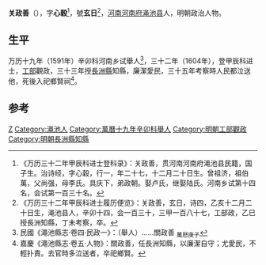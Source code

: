 '''关政善'''（{{bd|？||？|catIdx=}}），字'''心穀'''<ref>《万历三十二年甲辰科进士登科录》：关政善，贯河南河南府渑池县民籍，国子生。治诗经，字心穀，行一，年二十七，十二月二十日生。曾祖济，祖伯萬，父尚强，母李氏。具庆下，弟政朝。娶卢氏，继娶陆氏。河南乡试第十四名，会试第一百三十名。</ref>，號'''玄日'''<ref>《万历三十二年甲辰科进士履历便览》：关政善，玄日，诗四，乙亥十二月二十日生，渑池县人，辛卯十四，会一百三十，三甲一百八十七，工部政，乙巳授長洲知縣，丁未考察，卒。</ref>，[[河南|河南]][[河南府|河南府]][[渑池县|渑池县]]人，明朝政治人物。

== 生平 ==
万历十九年（1591年）辛卯科河南乡试舉人<ref>民國《澠池縣志·卷四·民政一》：（舉人）……關政善 <sub>萬厯庚子</sub></ref>，三十二年（1604年），登甲辰科进士，[[工部|工部]]觀政，三十三年授[[長洲縣|長洲縣]]知縣，廉潔愛民，三十五年考察時人民都泣送他，死後入祀鄉賢祠<ref>嘉慶《澠池縣志·卷五·人物》：關政善，任長洲知縣，以廉潔自守；尤愛民，不輕扑責。去官時多泣送者，卒祀鄉賢。</ref>。

==参考==
{{reflist}}

{{start box}}
{{s-off}}
{{s-before|[[鄧雲霄|鄧雲霄]]}}
{{s-title|明朝長洲縣知縣|1604年－1607年}}
{{s-after|[[祁承㸁|祁承㸁]]}}
{{end box}}

{{萬曆三十二年甲辰科殿試金榜}}

{{Authority control}}

{{DEFAULTSORT:}}
[[Category:关姓|Z]]
[[Category:渑池人|Category:渑池人]]
[[Category:萬曆十九年辛卯科舉人|Category:萬曆十九年辛卯科舉人]]
[[Category:明朝工部觀政|Category:明朝工部觀政]]
[[Category:明朝長洲縣知縣|Category:明朝長洲縣知縣]]


{{明朝人物小作品}}
